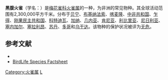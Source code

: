 {{Speciesbox
| name = 黑腹火雀
| image = Black-bellied Firefinch.JPG
| status = LC | status_system = IUCN3.1
| genus = Lagonosticta
| species = rara
| authority = ([[Orazio_Antinori|Antinori]], 1864)
}}

'''黑腹火雀'''（学名：{{lang|la|''Lagonosticta rara''}}）是[[梅花雀科|梅花雀科]][[火雀属|火雀属]]的一种，为非洲的常见物种。其全球活动范围有2,300,000平方千米。分布于[[贝宁|贝宁]]、[[布基纳法索|布基纳法索]]、[[喀麦隆|喀麦隆]]、[[中非共和国|中非共和国]]、[[乍得|乍得]]、[[刚果民主共和国|刚果民主共和国]]、[[科特迪瓦|科特迪瓦]]、[[加纳|加纳]]、[[几内亚|几内亚]]、[[肯尼亚|肯尼亚]]、[[利比里亚|利比里亚]]、[[尼日利亚|尼日利亚]]、[[塞内加尔|塞内加尔]]、[[塞拉利昂|塞拉利昂]]、[[苏丹|苏丹]]、[[多哥|多哥]]和[[乌干达|乌干达]]。该物种的保护状况被评为[[无危|无危]]。

== 参考文献 ==
* {{IUCN2010 | assessors = BirdLife International | year = 2009 | id = 149353 | title = Lagonosticta rara | version = 2010.3 | downloaded = 2010-11-04 }}
* [http://www.birdlife.org/datazone/species/index.html?action=SpcHTMDetails.asp&sid=8631&m=0 BirdLife Species Factsheet] {{Wayback|url=http://www.birdlife.org/datazone/species/index.html?action=SpcHTMDetails.asp&sid=8631&m=0 |date=20090104224617 }}
{{Taxonbar|from=Q930315}}

[[Category:火雀属|Category:火雀属]]
[[Category:1864年描述的鸟类|L]]